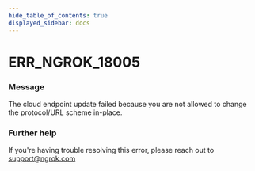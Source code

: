 ```yaml
---
hide_table_of_contents: true
displayed_sidebar: docs
---
```



# ERR_NGROK_18005

### Message

The cloud endpoint update failed because you are not allowed to change the protocol/URL scheme in-place.

<ErrorDetails error="err_ngrok_18005" />

### Further help

If you're having trouble resolving this error, please reach out to [support@ngrok.com](mailto:support@ngrok.com?subject=Help%20with%20ERR_NGROK_18005)
